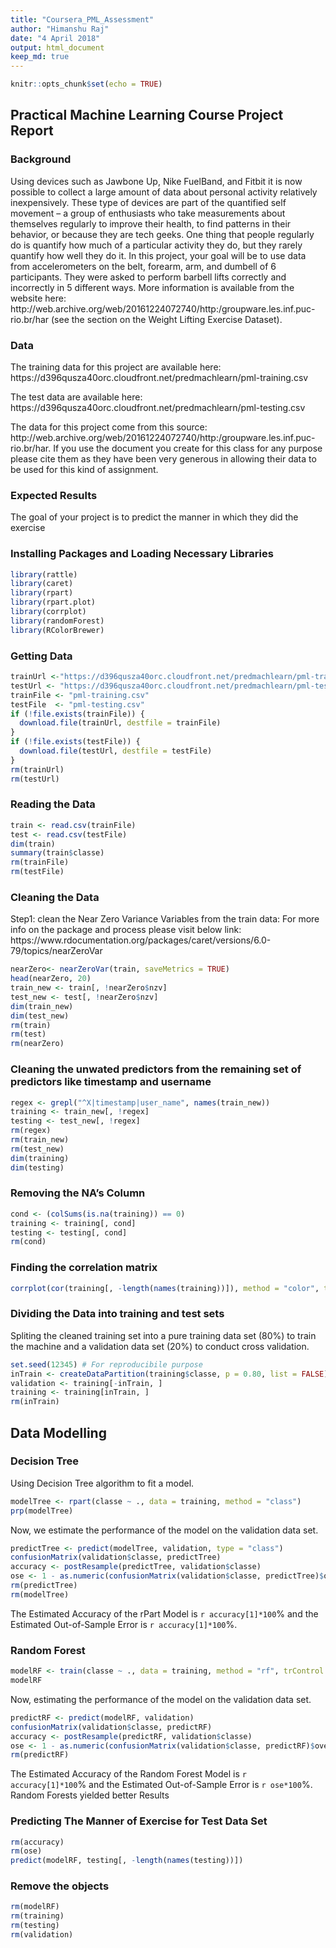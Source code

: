 ```yaml
---
title: "Coursera_PML_Assessment"
author: "Himanshu Raj"
date: "4 April 2018"
output: html_document
keep_md: true
---
```


```r
knitr::opts_chunk$set(echo = TRUE)
```

## Practical Machine Learning Course Project Report

### Background

Using devices such as Jawbone Up, Nike FuelBand, and Fitbit it is now possible to collect a large amount of data about personal activity relatively inexpensively. These type of devices are part of the quantified self movement – a group of enthusiasts who take measurements about themselves regularly to improve their health, to find patterns in their behavior, or because they are tech geeks. One thing that people regularly do is quantify how much of a particular activity they do, but they rarely quantify how well they do it. In this project, your goal will be to use data from accelerometers on the belt, forearm, arm, and dumbell of 6 participants. They were asked to perform barbell lifts correctly and incorrectly in 5 different ways. More information is available from the website here: http://web.archive.org/web/20161224072740/http:/groupware.les.inf.puc-rio.br/har (see the section on the Weight Lifting Exercise Dataset).

### Data

The training data for this project are available here:
https://d396qusza40orc.cloudfront.net/predmachlearn/pml-training.csv

The test data are available here:
https://d396qusza40orc.cloudfront.net/predmachlearn/pml-testing.csv

The data for this project come from this source: http://web.archive.org/web/20161224072740/http:/groupware.les.inf.puc-rio.br/har. If you use the document you create for this class for any purpose please cite them as they have been very generous in allowing their data to be used for this kind of assignment.

### Expected Results

The goal of your project is to predict the manner in which they did the exercise


### Installing Packages and Loading Necessary Libraries
```r
library(rattle)
library(caret)
library(rpart)
library(rpart.plot)
library(corrplot)
library(randomForest)
library(RColorBrewer)
```


### Getting Data
```r
trainUrl <-"https://d396qusza40orc.cloudfront.net/predmachlearn/pml-training.csv"
testUrl <- "https://d396qusza40orc.cloudfront.net/predmachlearn/pml-testing.csv"
trainFile <- "pml-training.csv"
testFile  <- "pml-testing.csv"
if (!file.exists(trainFile)) {
  download.file(trainUrl, destfile = trainFile)
}
if (!file.exists(testFile)) {
  download.file(testUrl, destfile = testFile)
}
rm(trainUrl)
rm(testUrl)
```

### Reading the Data

```r
train <- read.csv(trainFile)
test <- read.csv(testFile)
dim(train)
summary(train$classe)
rm(trainFile)
rm(testFile)
```

### Cleaning the Data

Step1:  clean the Near Zero Variance Variables from the train data:
For more info on the package and process please visit below link: https://www.rdocumentation.org/packages/caret/versions/6.0-79/topics/nearZeroVar

```r
nearZero<- nearZeroVar(train, saveMetrics = TRUE)
head(nearZero, 20)
train_new <- train[, !nearZero$nzv]
test_new <- test[, !nearZero$nzv]
dim(train_new)
dim(test_new)
rm(train)
rm(test)
rm(nearZero)
```

### Cleaning the unwated predictors from the remaining set of predictors like timestamp and username

```r
regex <- grepl("^X|timestamp|user_name", names(train_new))
training <- train_new[, !regex]
testing <- test_new[, !regex]
rm(regex)
rm(train_new)
rm(test_new)
dim(training)
dim(testing)
```

### Removing the NA's Column

```r
cond <- (colSums(is.na(training)) == 0)
training <- training[, cond]
testing <- testing[, cond]
rm(cond)
```

### Finding the correlation matrix

```r
corrplot(cor(training[, -length(names(training))]), method = "color", tl.cex = 0.5)
```

### Dividing the Data into training and test sets
Spliting the cleaned training set into a pure training data set (80%) to train the machine and a validation data set (20%) to conduct cross validation.

```r
set.seed(12345) # For reproducibile purpose
inTrain <- createDataPartition(training$classe, p = 0.80, list = FALSE)
validation <- training[-inTrain, ]
training <- training[inTrain, ]
rm(inTrain)
```

## Data Modelling 

### Decision Tree
Using Decision Tree algorithm to fit a model.

```r
modelTree <- rpart(classe ~ ., data = training, method = "class")
prp(modelTree)
```

Now, we estimate the performance of the model on the validation data set.

```r
predictTree <- predict(modelTree, validation, type = "class")
confusionMatrix(validation$classe, predictTree)
accuracy <- postResample(predictTree, validation$classe)
ose <- 1 - as.numeric(confusionMatrix(validation$classe, predictTree)$overall[1])
rm(predictTree)
rm(modelTree)
```

The Estimated Accuracy of the rPart Model is `r accuracy[1]*100`% and the Estimated Out-of-Sample Error is `r accuracy[1]*100`%.

### Random Forest

```r
modelRF <- train(classe ~ ., data = training, method = "rf", trControl = trainControl(method = "cv", 5), ntree = 250)
modelRF
```

Now, estimating the performance of the model on the validation data set.

```r
predictRF <- predict(modelRF, validation)
confusionMatrix(validation$classe, predictRF)
accuracy <- postResample(predictRF, validation$classe)
ose <- 1 - as.numeric(confusionMatrix(validation$classe, predictRF)$overall[1])
rm(predictRF)
```

The Estimated Accuracy of the Random Forest Model is `r accuracy[1]*100`% and the Estimated Out-of-Sample Error is `r ose*100`%.
Random Forests yielded better Results

### Predicting The Manner of Exercise for Test Data Set

```r
rm(accuracy)
rm(ose)
predict(modelRF, testing[, -length(names(testing))])
```

### Remove the objects

```r
rm(modelRF)
rm(training)
rm(testing)
rm(validation)
```
